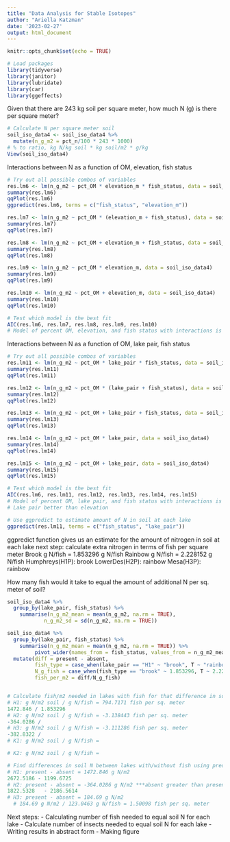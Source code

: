 ```yaml
---
title: "Data Analysis for Stable Isotopes"
author: "Ariella Katzman"
date: '2023-02-27'
output: html_document
---
```


```r
knitr::opts_chunk$set(echo = TRUE)

# Load packages
library(tidyverse)
library(janitor)
library(lubridate)
library(car)
library(ggeffects)

```

Given that there are 243 kg soil per square meter, how much N (g) is there per square meter?
```r

# Calculate N per square meter soil
soil_iso_data4 <- soil_iso_data4 %>%
  mutate(n_g_m2 = pct_n/100 * 243 * 1000)
# % to ratio, kg N/kg soil * kg soil/m2 * g/kg
View(soil_iso_data4)

```


Interactions between N as a function of OM, elevation, fish status
```r
# Try out all possible combos of variables
res.lm6 <- lm(n_g_m2 ~ pct_OM * elevation_m * fish_status, data = soil_iso_data4)
summary(res.lm6)
qqPlot(res.lm6)
ggpredict(res.lm6, terms = c("fish_status", "elevation_m"))

res.lm7 <- lm(n_g_m2 ~ pct_OM * (elevation_m + fish_status), data = soil_iso_data4) 
summary(res.lm7)
qqPlot(res.lm7)

res.lm8 <- lm(n_g_m2 ~ pct_OM + elevation_m + fish_status, data = soil_iso_data4) 
summary(res.lm8)
qqPlot(res.lm8)

res.lm9 <- lm(n_g_m2 ~ pct_OM * elevation_m, data = soil_iso_data4) 
summary(res.lm9)
qqPlot(res.lm9)

res.lm10 <- lm(n_g_m2 ~ pct_OM + elevation_m, data = soil_iso_data4) 
summary(res.lm10)
qqPlot(res.lm10)

# Test which model is the best fit
AIC(res.lm6, res.lm7, res.lm8, res.lm9, res.lm10)
# Model of percent OM, elevation, and fish status with interactions is best fit for the data 
```

Interactions between N as a function of OM, lake pair, fish status
```r
# Try out all possible combos of variables
res.lm11 <- lm(n_g_m2 ~ pct_OM * lake_pair * fish_status, data = soil_iso_data4)
summary(res.lm11)
qqPlot(res.lm11)

res.lm12 <- lm(n_g_m2 ~ pct_OM * (lake_pair + fish_status), data = soil_iso_data4) 
summary(res.lm12)
qqPlot(res.lm12)

res.lm13 <- lm(n_g_m2 ~ pct_OM + lake_pair + fish_status, data = soil_iso_data4) 
summary(res.lm13)
qqPlot(res.lm13)

res.lm14 <- lm(n_g_m2 ~ pct_OM * lake_pair, data = soil_iso_data4) 
summary(res.lm14)
qqPlot(res.lm14)

res.lm15 <- lm(n_g_m2 ~ pct_OM + lake_pair, data = soil_iso_data4) 
summary(res.lm15)
qqPlot(res.lm15)

# Test which model is the best fit
AIC(res.lm6, res.lm11, res.lm12, res.lm13, res.lm14, res.lm15)
# Model of percent OM, lake pair, and fish status with interactions is best fit for the data 
# Lake pair better than elevation

# Use ggpredict to estimate amount of N in soil at each lake
ggpredict(res.lm11, terms = c("fish_status", "lake_pair"))

```

ggpredict function gives us an estimate for the amount of nitrogen in soil at each lake
next step: calculate extra nitrogen in terms of fish per square meter
Brook g N/fish = 1.853296 g N/fish
Rainbow g N/fish = 2.228152 g N/fish
Humphreys(H1P): brook
LowerDes(H2P): rainbow
Mesa(H3P): rainbow

How many fish would it take to equal the amount of additional N per sq. meter of soil?
```r

soil_iso_data4 %>%
  group_by(lake_pair, fish_status) %>% 
    summarise(n_g_m2_mean = mean(n_g_m2, na.rm = TRUE),
            n_g_m2_sd = sd(n_g_m2, na.rm = TRUE))

soil_iso_data4 %>%
  group_by(lake_pair, fish_status) %>% 
    summarise(n_g_m2_mean = mean(n_g_m2, na.rm = TRUE)) %>% 
         pivot_wider(names_from = fish_status, values_from = n_g_m2_mean) %>%
  mutate(diff = present - absent, 
         fish_type = case_when(lake_pair == "H1" ~ "brook", T ~ "rainbow"), 
         N_g_fish = case_when(fish_type == "brook" ~ 1.853296, T ~ 2.228152),
         fish_per_m2 = diff/N_g_fish) 


# Calculate fish/m2 needed in lakes with fish for that difference in soil N
# H1: g N/m2 soil / g N/fish = 794.7171 fish per sq. meter
1472.846 / 1.853296
# H2: g N/m2 soil / g N/fish = -3.138443 fish per sq. meter
-364.0286 / 
# H3: g N/m2 soil / g N/fish = -3.111286 fish per sq. meter
-382.8322 /  
# K1: g N/m2 soil / g N/fish = 

# K2: g N/m2 soil / g N/fish = 

# Find differences in soil N between lakes with/without fish using predicted values
# H1: present - absent = 1472.846 g N/m2
2672.5186 - 1199.6725
# H2: present - absent = -364.0286 g N/m2 ***absent greater than present
1822.5328	- 2186.5614
# H3: present - absent = 184.69 g N/m2
  # 184.69 g N/m2 / 123.0463 g N/fish = 1.50098 fish per sq. meter

```



Next steps:
- Calculating number of fish needed to equal soil N for each lake
- Calculate number of insects needed to equal soil N for each lake
- Writing results in abstract form
- Making figure